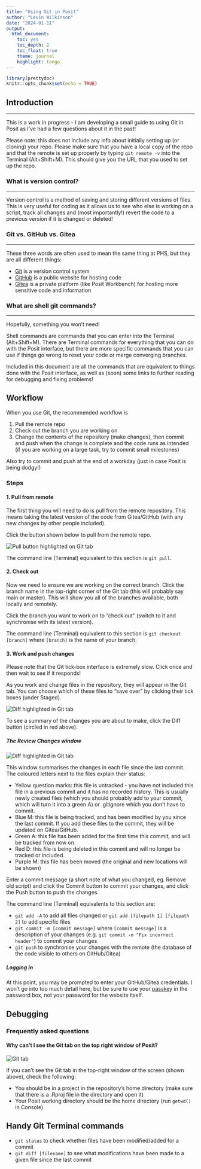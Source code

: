 ```yaml
---
title: "Using Git in Posit"
author: "Levin Wilkinson"
date: "2024-01-11"
output: 
  html_document:
    toc: yes
    toc_depth: 2
    toc_float: true
    theme: journal
    highlight: tango
---
```


```r
library(prettydoc)
knitr::opts_chunk$set(echo = TRUE)
```


## Introduction
___

This is a work in progress - I am developing a small guide to using Git in Posit
as I've had a few questions about it in the past!

Please note: this does not include any info about initially setting up (or
cloning) your repo. Please make sure that you have a local copy of the repo and
that the remote is set up properly by typing `git remote -v` into the Terminal
(Alt+Shift+M). This should give you the URL that you used to set up the repo.


### What is version control?
___

Version control is a method of saving and storing different versions of files.
This is very useful for coding as it allows us to see who else is working on a
script, track all changes and (most importantly!) revert the code to a previous
version if it is changed or deleted!


### Git vs. GitHub vs. Gitea
___

These three words are often used to mean the same thing at PHS, but they are all
different things:

* [Git](https://en.wikipedia.org/wiki/Git) is a version control system
* [GitHub](https://github.com/) is a public website for hosting code
* [Gitea](https://about.gitea.com/) is a private platform (like Posit Workbench)
for hosting more sensitive code and information


### What are shell git commands?
___

Hopefully, something you won't need!

Shell commands are commands that you can enter into the Terminal (Alt+Shift+M).
There are Terminal commands for everything that you can do with the Posit
interface, but there are more specific commands that you can use if things go
wrong to reset your code or merge converging branches.

Included in this document are all the commands that are equivalent to things
done with the Posit interface, as well as (soon) some links to further reading for
debugging and fixing problems!



## Workflow

When you use Git, the recommended workflow is

1. Pull the remote repo
2. Check out the branch you are working on
3. Change the contents of the repository (make changes), then commit and push
when the change is complete and the code runs as intended (if you are working on
a large task, try to commit small milestones)

Also try to commit and push at the end of a workday (just in case Posit is being
dodgy!)



### Steps

#### 1. Pull from remote

The first thing you will need to do is pull from the remote repository.
This means taking the latest version of the code from Gitea/GitHub (with any new
changes by other people included). 

Click the button shown below to pull from the remote repo.

![](images/screenshot_pull.png "Pull button highlighted on Git tab")

The command line (Terminal) equivalent to this section is `git pull`.


#### 2. Check out

Now we need to ensure we are working on the correct branch. Click the branch
name in the top-right corner of the Git tab (this will probably say main or
master). This will show you all of the branches available, both locally and
remotely.

Click the branch you want to work on to "check out" (switch to it and
synchronise with its latest version).

<!-- Add a picture in here with the branch button highlighted on the Git tab -->

The command line (Terminal) equivalent to this section is `git checkout [branch]`
where `[branch]` is the name of your branch.


#### 3. Work and push changes

Please note that the Git tick-box interface is extremely slow. Click once and
then wait to see if it responds!

As you work and change files in the repository, they will appear in the Git tab.
You can choose which of these files to "save over" by clicking their tick boxes
(under Staged).

![](images/screenshot_diff.png "Diff highlighted in Git tab")

To see a summary of the changes you are about to make, click the Diff button
(circled in red above).


##### The Review Changes window

![](images/screenshot_diff_window.png "Diff highlighted in Git tab")

This window summarises the changes in each file since the last commit. The
coloured letters next to the files explain their status:

* Yellow question marks: this file is untracked - you have not included this
file in a previous commit and it has no recorded history. This is usually newly
created files (which you should probably add to your commit, which will turn it
into a green A) or .gitignore which you don't have to commit. 
* Blue M: this file is being tracked, and has been modified by you since the
last commit. If you add these files to the commit, they will be updated on
Gitea/GitHub.
* Green A: this file has been added for the first time this commit, and will be
tracked from now on.
* Red D: this file is being deleted in this commit and will no longer be tracked
or included.
* Purple M: this file has been moved (the original and new locations will be
shown)

Enter a commit message (a short note of what you changed, eg. Remove old script)
and click the Commit button to commit your changes, and click the Push button to
push the changes.


The command line (Terminal) equivalents to this section are:

* `git add -A` to add all files changed or `git add [filepath 1] [filepath 2]`
to add specific files
* `git commit -m [commit message]` where `[commit message]` is a description of
your changes (e.g. `git commit -m "Fix incorrect header"`) to commit your
changes
* `git push` to synchronise your changes with the remote (the database of the
code visible to others on GitHub/Gitea)



##### Logging in

At this point, you may be prompted to enter your GitHub/Gitea credentials. I
won't go into too much detail here, but be sure to use your [passkey](https://docs.github.com/en/authentication/authenticating-with-a-passkey/about-passkeys)
in the password box, not your password for the website itself.


## Debugging

### Frequently asked questions

#### Why can't I see the Git tab on the top right window of Posit?

![](images/screenshot.png "Git tab")

If you can't see the Git tab in the top-right window of the screen (shown
above), check the following:

* You should be in a project in the repository's home directory (make sure that
there is a .Rproj file in the directory and open it)
* Your Posit working directory should be the home directory (run `getwd()` in
Console)


## Handy Git Terminal commands

* `git status` to check whether files have been modified/added for a commit
* `git diff [filename]` to see what modifications have been made to a given file
since the last commit